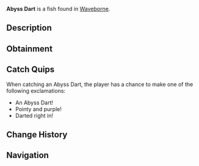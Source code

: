 {{FishInfobox
|image          = Abyss Dart.png
|rarity         = Rare
|sea            = Second Sea
|location       = [[Waveborne]]
|sublocation    = 
|sources        = Fishing Rod
|radar_location = 
|prog_speed     = -10
|xp             = 200
|weather        = Rain
|time           = Night
|season         = Winter
|bait           = Squid
|base_weight    = 180
|base_value     = 400
|weight_range   = 115
|base_chance    = 30
|base_resil     = 40
}}
'''Abyss Dart''' is a {{Rarity|Rare}} fish found in [[Waveborne]].

== Description ==
{{Description|A lilac colored fish with light purple fins and a sharp, pointed snout, piercing the abyss like a dart.|Bestiary Entry}}

== Obtainment ==
{{Description|It hunts in the darkest corners of the sea.|Bestiary Hint}}
{{Fish Availability|
Waveborne
|top_rods      = 
Steady Rod\248609.49\215559.88;
Frostfire Rod\241533.32\209424.4;
Krampus's Rod\201892.01\267831.29;
Magma Rod\199437.4\261466.98;
North-Star Rod\185832.13\236735.8;
Adventurer's Rod\131916.06\319427;
Fast Rod\157240.71\299956.31;
Resourceful Rod\130530.99\278018.89;
Candy Cane Rod\141770.57\277183.83;
Free Spirit Rod\128776.86\200275.05;
Verdant Shear Rod\105157.27\150020.44;
Blazebringer Rod\102033.74\143958.9;
Trident Rod\99201.77\127864.58;
Ethereal Prism Rod\74296.95\116737.72;
No-Life Rod\70481.4\98106.09;
Seraphic Rod\70422.54\102064.99;
Rod Of The Exalted One\68628.63\103597.61;
Rod Of The Forgotten Fang\66788.18\96162.15;
Rod Of The Depths\64215\92205.15;
Challenger's Rod\64012.24\90429.49;
Volcanic Rod\61969.88\86862.38;
Zeus Rod\61755.24\86561.53;
Depthseeker Rod\61489.91\87780.54;
Avalanche Rod\61092.97\87376.96
|recommended   = Free Spirit Rod
}}

== Catch Quips ==
When catching an Abyss Dart, the player has a chance to make one of the following exclamations:
* An Abyss Dart!
* Pointy and purple!
* Darted right in!

== Change History ==
{{Change History|{{subst:Current Version}}}}

== Navigation ==
{{Fish Navbox|Waveborne}}